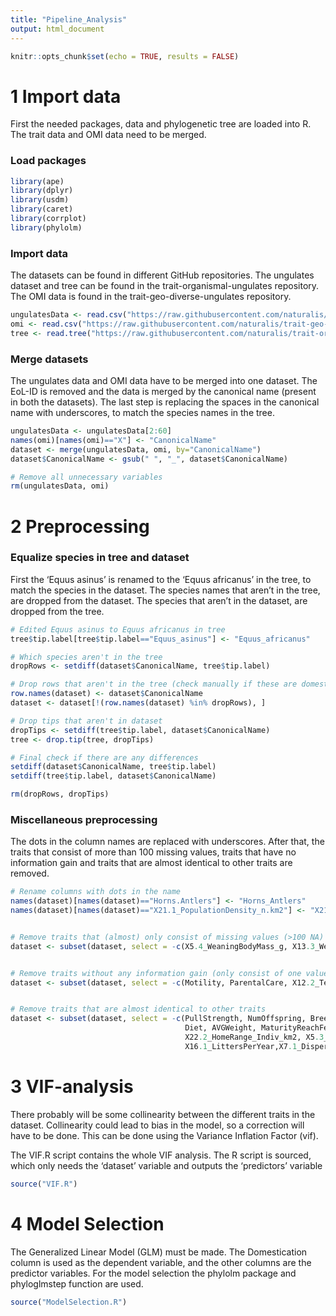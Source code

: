 ```yaml
---
title: "Pipeline_Analysis"
output: html_document
---
```


```r
knitr::opts_chunk$set(echo = TRUE, results = FALSE)
```

# 1 Import data

First the needed packages, data and phylogenetic tree are loaded into R. The
trait data and OMI data need to be merged.

### Load packages
```r
library(ape)
library(dplyr)
library(usdm)
library(caret)
library(corrplot)
library(phylolm)
```

### Import data
The datasets can be found in different GitHub repositories. The ungulates
dataset and tree can be found in the trait-organismal-ungulates repository. The
OMI data is found in the trait-geo-diverse-ungulates repository.
```r
ungulatesData <- read.csv("https://raw.githubusercontent.com/naturalis/trait-organismal-ungulates/master/data/CSV/ungulatesTraits.csv")
omi <- read.csv("https://raw.githubusercontent.com/naturalis/trait-geo-diverse-ungulates/master/results/OMI/niche_traits.csv")
tree <- read.tree("https://raw.githubusercontent.com/naturalis/trait-organismal-ungulates/master/data/ungulates.tree")
```

### Merge datasets
The ungulates data and OMI data have to be merged into one dataset. The EoL-ID is removed and the data is merged by the canonical name (present in both the datasets). The last step is replacing the spaces in the canonical name with underscores, to match the species names in the tree.
```r
ungulatesData <- ungulatesData[2:60]
names(omi)[names(omi)=="X"] <- "CanonicalName"
dataset <- merge(ungulatesData, omi, by="CanonicalName")
dataset$CanonicalName <- gsub(" ", "_", dataset$CanonicalName)

# Remove all unnecessary variables 
rm(ungulatesData, omi)
```


# 2 Preprocessing

### Equalize species in tree and dataset
First the 'Equus asinus' is renamed to the 'Equus africanus' in the tree, to match the species in the dataset. The species names that aren't in the tree, are dropped from the dataset. The species that aren't in the dataset, are dropped from the tree.
```r
# Edited Equus asinus to Equus africanus in tree 
tree$tip.label[tree$tip.label=="Equus_asinus"] <- "Equus_africanus"

# Which species aren't in the tree
dropRows <- setdiff(dataset$CanonicalName, tree$tip.label)

# Drop rows that aren't in the tree (check manually if these are domesticated)
row.names(dataset) <- dataset$CanonicalName
dataset <- dataset[!(row.names(dataset) %in% dropRows), ]

# Drop tips that aren't in dataset
dropTips <- setdiff(tree$tip.label, dataset$CanonicalName)
tree <- drop.tip(tree, dropTips)

# Final check if there are any differences
setdiff(dataset$CanonicalName, tree$tip.label)
setdiff(tree$tip.label, dataset$CanonicalName)

rm(dropRows, dropTips)
```

### Miscellaneous preprocessing
The dots in the column names are replaced with underscores. After that, the
traits that consist of more than 100 missing values, traits that have no
information gain and traits that are almost identical to other traits are
removed.
```r
# Rename columns with dots in the name
names(dataset)[names(dataset)=="Horns.Antlers"] <- "Horns_Antlers"
names(dataset)[names(dataset)=="X21.1_PopulationDensity_n.km2"] <- "X21.1_PopulationDensity_n_km2"


# Remove traits that (almost) only consist of missing values (>100 NA)
dataset <- subset(dataset, select = -c(X5.4_WeaningBodyMass_g, X13.3_WeaningHeadBodyLen_mm, X13.2_NeonateHeadBodyLen_mm, X18.1_BasalMetRate_mLO2hr, X5.2_BasalMetRateMass_g, X2.1_AgeatEyeOpening_d, X8.1_AdultForearmLen_mm, X10.1_PopulationGrpSize))


# Remove traits without any information gain (only consist of one value)
dataset <- subset(dataset, select = -c(Motility, ParentalCare, X12.2_Terrestriality))


# Remove traits that are almost identical to other traits
dataset <- subset(dataset, select = -c(PullStrength, NumOffspring, BreedingInterval, 
                                       Diet, AVGWeight, MaturityReachFemale, MaturityReachMale,
                                       X22.2_HomeRange_Indiv_km2, X5.3_NeonateBodyMass_g,
                                       X16.1_LittersPerYear,X7.1_DispersalAge_d))

```


# 3 VIF-analysis

There probably will be some collinearity between the different traits in the
dataset. Collinearity could lead to bias in the model, so a correction will have
to be done. This can be done using the Variance Inflation Factor (vif).

The VIF.R script contains the whole VIF analysis. The R script is sourced, which only
needs the 'dataset' variable and outputs the 'predictors' variable

```r
source("VIF.R")
```


# 4 Model Selection

The Generalized Linear Model (GLM) must be made. The Domestication column is
used as the dependent variable, and the other columns are the predictor
variables. For the model selection the phylolm package and phyloglmstep function
are used.

```r
source("ModelSelection.R")

```

